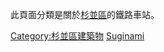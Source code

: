 {{東京都區部行政區劃分類導航|鐵路車站}}
此頁面分類是關於[[杉並區|杉並區]]的鐵路車站。
{{Commonscat|Train stations in Suginami ward}}
[[Category:杉並區建築物|Category:杉並區建築物]]
[[Category:東京都區部鐵路車站|Suginami]]